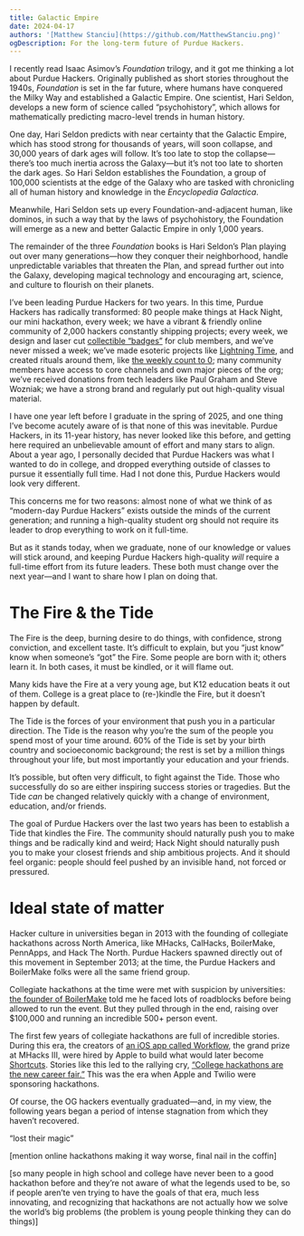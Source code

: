 ```yaml
---
title: Galactic Empire
date: 2024-04-17
authors: '[Matthew Stanciu](https://github.com/MatthewStanciu.png)'
ogDescription: For the long-term future of Purdue Hackers.
---
```


I recently read Isaac Asimov’s _Foundation_ trilogy, and it got me thinking a lot about Purdue Hackers. Originally published as short stories throughout the 1940s, _Foundation_ is set in the far future, where humans have conquered the Milky Way and established a Galactic Empire. One scientist, Hari Seldon, develops a new form of science called “psychohistory”, which allows for mathematically predicting macro-level trends in human history.

One day, Hari Seldon predicts with near certainty that the Galactic Empire, which has stood strong for thousands of years, will soon collapse, and 30,000 years of dark ages will follow. It’s too late to stop the collapse—there’s too much inertia across the Galaxy—but it’s not too late to shorten the dark ages. So Hari Seldon establishes the Foundation, a group of 100,000 scientists at the edge of the Galaxy who are tasked with chronicling all of human history and knowledge in the _Encyclopedia Galactica_.

Meanwhile, Hari Seldon sets up every Foundation-and-adjacent human, like dominos, in such a way that by the laws of psychohistory, the Foundation will emerge as a new and better Galactic Empire in only 1,000 years.

The remainder of the three _Foundation_ books is Hari Seldon’s Plan playing out over many generations—how they conquer their neighborhood, handle unpredictable variables that threaten the Plan, and spread further out into the Galaxy, developing magical technology and encouraging art, science, and culture to flourish on their planets.

I’ve been leading Purdue Hackers for two years. In this time, Purdue Hackers has radically transformed: 80 people make things at Hack Night, our mini hackathon, every week; we have a vibrant & friendly online community of 2,000 hackers constantly shipping projects; every week, we design and laser cut [collectible “badges”](https://arc.net/l/quote/oltqquwc) for club members, and we’ve never missed a week; we’ve made esoteric projects like [Lightning Time](https://blog.purduehackers.com/posts/lightning-time), and created rituals around them, like [the weekly count to 0](https://youtu.be/iOTNc4vM3T0?si=LbYxeohQi38htcqq); many community members have access to core channels and own major pieces of the org; we’ve received donations from tech leaders like Paul Graham and Steve Wozniak; we have a strong brand and regularly put out high-quality visual material.

I have one year left before I graduate in the spring of 2025, and one thing I’ve become acutely aware of is that none of this was inevitable. Purdue Hackers, in its 11-year history, has never looked like this before, and getting here required an unbelievable amount of effort and many stars to align. About a year ago, I personally decided that Purdue Hackers was what I wanted to do in college, and dropped everything outside of classes to pursue it essentially full time. Had I not done this, Purdue Hackers would look very different.

This concerns me for two reasons: almost none of what we think of as “modern-day Purdue Hackers” exists outside the minds of the current generation; and running a high-quality student org should not require its leader to drop everything to work on it full-time.

But as it stands today, when we graduate, none of our knowledge or values will stick around, and keeping Purdue Hackers high-quality _will_ require a full-time effort from its future leaders. These both must change over the next year—and I want to share how I plan on doing that.

# The Fire & the Tide

The Fire is the deep, burning desire to do things, with confidence, strong conviction, and excellent taste. It’s difficult to explain, but you “just know” know when someone’s “got” the Fire. Some people are born with it; others learn it. In both cases, it must be kindled, or it will flame out.

Many kids have the Fire at a very young age, but K12 education beats it out of them. College is a great place to (re-)kindle the Fire, but it doesn’t happen by default.

The Tide is the forces of your environment that push you in a particular direction. The Tide is the reason why you’re the sum of the people you spend most of your time around. 60% of the Tide is set by your birth country and socioeconomic background; the rest is set by a million things throughout your life, but most importantly your education and your friends.

It’s possible, but often very difficult, to fight against the Tide. Those who successfully do so are either inspiring success stories or tragedies. But the Tide *can* be changed relatively quickly with a change of environment, education, and/or friends.

The goal of Purdue Hackers over the last two years has been to establish a Tide that kindles the Fire. The community should naturally push you to make things and be radically kind and weird; Hack Night should naturally push you to make your closest friends and ship ambitious projects. And it should feel organic: people should feel pushed by an invisible hand, not forced or pressured.

# Ideal state of matter

Hacker culture in universities began in 2013 with the founding of collegiate hackathons across North America, like MHacks, CalHacks, BoilerMake, PennApps, and Hack The North. Purdue Hackers spawned directly out of this movement in September 2013; at the time, the Purdue Hackers and BoilerMake folks were all the same friend group.

Collegiate hackathons at the time were met with suspicion by universities: [the founder of BoilerMake](https://kirby.nyc/) told me he faced lots of roadblocks before being allowed to run the event. But they pulled through in the end, raising over $100,000 and running an incredible 500+ person event.

The first few years of collegiate hackathons are full of incredible stories. During this era, the creators of [an iOS app called Workflow](https://youtu.be/fSh6Q0F4d9Q?si=upoNalyyBgbUbDIe), the grand prize at MHacks III, were hired by Apple to build what would later become [Shortcuts](https://support.apple.com/guide/shortcuts/welcome/ios). Stories like this led to the rallying cry, [“College hackathons are the new career fair.”](https://medium.com/@hellyeah/dear-corporations-please-stop-throwing-your-own-hackathons-21a692021b65#:~:text=In%20terms%20of%20recruiting%2C%20college,are%20the%20new%20career%20fair.) This was the era when Apple and Twilio were sponsoring hackathons.

Of course, the OG hackers eventually graduated—and, in my view, the following years began a period of intense stagnation from which they haven’t recovered.

“lost their magic”

[mention online hackathons making it way worse, final nail in the coffin]

[so many people in high school and college have never been to a good hackathon before and they’re not aware of what the legends used to be, so if people aren’te ven trying to have the goals of that era, much less innovating, and recognizing that hackathons are not actually how we solve the world’s big problems (the problem is young people thinking they can do things)]